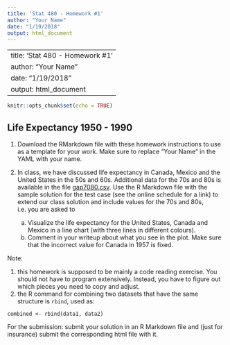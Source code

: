 ```yaml
---
title: 'Stat 480 - Homework #1'
author: "Your Name"
date: "1/19/2018"
output: html_document
---
```

---
title: 'Stat 480 - Homework #1'
author: "Your Name"
date: "1/19/2018"
output: html_document
---

```r
knitr::opts_chunk$set(echo = TRUE)
```

## Life Expectancy 1950 - 1990

1. Download the RMarkdown file with these homework instructions to use as a template for your work. Make sure to replace "Your Name" in the YAML with your name.

2. In class, we have discussed life expectancy in Canada, Mexico and the United States in the 50s and 60s. Additional data for the 70s and 80s is available in the file <a href="">gap7080.csv</a>. Use the R Markdown file with the sample solution for the test case (see the online schedule for a link) to extend our class solution and include values for the 70s and 80s, i.e. you are asked to
    a. Visualize the life expectancy for the United States, Canada and Mexico in a line chart (with three lines in different colours).
    b. Comment in your writeup about what you see in the plot. Make sure that the incorrect value for Canada in 1957 is fixed.

Note: 

1. this homework is supposed to be mainly a code reading exercise. You should not have to program extensively. Instead, you have to figure out which pieces you need to copy and adjust. 
2. the R command for combining two datasets that have the same structure is `rbind`, used as:

```
combined <- rbind(data1, data2)
```

For the submission: submit your solution in an R Markdown file and (just for insurance) submit the corresponding html file with it. 
